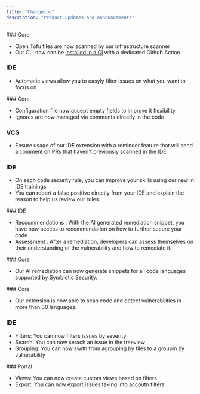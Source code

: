 ```yaml
---
title: "Changelog"
description: "Product updates and announcements"
---
```


<Update label="August 18th, 2025">
  ### Core

  - Open Tofu files are now scanned by our infrastructure scanner
  - Our CLI now can be [installed in a CI](/content/admins/setup_CI_integration) with a dedicated Github Action

  ### IDE

  - Automatic views allow you to easyly filter issues on what you want to focus on
</Update>

<Update label="July 29th, 2025">
  ### Core

  - Configuration file now accept empty fields to improve it flexibility
  - Ignores are now managed via comments directly in the code

  ### VCS

  - Ensure usage of our IDE extension with a reminder feature that will send a comment on PRs that haven't previously scanned in the IDE.

  ### IDE

  - On each code security rule, you can improve your skills using our new in IDE trainings
  - You can report a false positive directly from your IDE and explain the reason to help us review our rules.
</Update>

<Update label="July 19th, 2025">
  ### IDE

  - Reccommendations : With the AI generated remediation snippet, you have now access to recommendation on how to further secure your code.
  - Assessment : After a remediation, developers can assess themselves on their understanding of the vulnerability and how to remediate it.
</Update>

<Update label="July 9th, 2025">
  ### Core

  - Our AI remediation can now generate snippets for all code languages supported by Symbiotic Security.
</Update>

<Update label="May 23rd, 2025">
  ### Core

  - Our extension is now able to scan code and detect vulnerabilities in more than 30 languages.

  ### IDE

  - Filters: You can now filters issues by severity
  - Search: You can now serach an issue in the treeview
  - Grouping: You can now swith from agrouping by files to a groupin by vulnerability
</Update>

<Update label="May 16th, 2025">
  ### Portal

  - Views: You can now create custom views based on filters
  - Export: You can now export issues taking into accoutn filters
</Update>